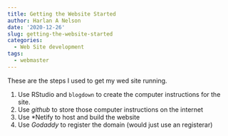 ```yaml
---
title: Getting the Website Started
author: Harlan A Nelson
date: '2020-12-26'
slug: getting-the-website-started
categories:
  - Web Site development
tags:
  - webmaster
---
```


These are the steps I used to get my wed site running.

1. Use RStudio and `blogdown` to create the computer instructions for the site.
2. Use *github* to store those computer instructions on the internet
3. Use *Netify to host and build the website
4. Use *Godaddy* to register the domain (would just use an registerar)


